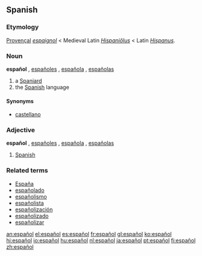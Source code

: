== Spanish ==
===Etymology===
[[Provençal]] ''[[espaignol]]'' < Medieval Latin ''[[Hispaniolus|Hispaniŏlus]]'' < Latin ''[[Hispanus]]''.

=== Noun ===
'''español''' {{m}}, [[españoles]] {{p}}, [[española]] {{f}}, [[españolas]] {{f}} {{p}}

# a [[Spaniard]]
# the [[Spanish]] language

====Synonyms====
*[[castellano]]

=== Adjective ===
'''español''' {{m}}, [[españoles]] {{p}}, [[española]] {{f}}, [[españolas]] {{f}} {{p}}

# [[Spanish]]

===Related terms===
*[[España]]
*[[españolado]]
*[[españolismo]]
*[[españolista]]
*[[españolización]]
*[[españolizado]]
*[[españolizar]]

[[an:español]]
[[el:español]]
[[es:español]]
[[fr:español]]
[[gl:español]]
[[ko:español]]
[[hi:español]]
[[io:español]]
[[hu:español]]
[[nl:español]]
[[ja:español]]
[[pt:español]]
[[fi:español]]
[[zh:español]]